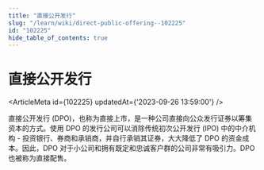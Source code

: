 ```yaml
---
title: "直接公开发行"
slug: "/learn/wiki/direct-public-offering--102225"
id: "102225"
hide_table_of_contents: true
---
```



# 直接公开发行

<ArticleMeta id={102225} updatedAt={'2023-09-26 13:59:00'} />
<div className='border-solid border-b border-t-0 my-4 border-[var(--ifm-color-gray-300)]' />

直接公开发行 (DPO)，也称为直接上市，是一种公司直接向公众发行证券以筹集资本的方式。使用 DPO 的发行公司可以消除传统初次公开发行 (IPO) 中的中介机构 - 投资银行、券商和承销商，并自行承销其证券，大大降低了 DPO 的资金成本。因此，DPO 对于小公司和拥有既定和忠诚客户群的公司非常有吸引力。DPO 也被称为直接配售。
